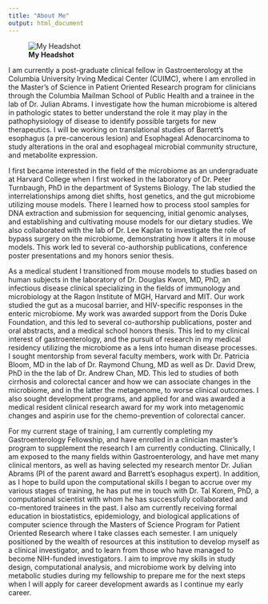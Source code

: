 ```yaml
---
title: "About Me"
output: html_document
---
```


![**My Headshot**](images/photome.jpeg)

I am currently a post-graduate clinical fellow in Gastroenterology at the Columbia University Irving Medical Center (CUIMC), where I am enrolled in the Master’s of Science in Patient Oriented Research program for clinicians through the Columbia Mailman School of Public Health and a trainee in the lab of Dr. Julian Abrams. I investigate how the human microbiome is altered in pathologic states to better understand the role it may play in the pathophysiology of disease to identify possible targets for new therapeutics. I will be working on translational studies of Barrett’s esophagus (a pre-cancerous lesion) and Esophageal Adenocarcinoma to study alterations in the oral and esophageal microbial community structure, and metabolite expression.  

I first became interested in the field of the microbiome as an undergraduate at Harvard College when I first worked in the laboratory of Dr. Peter Turnbaugh, PhD in the department of Systems Biology. The lab studied the interrelationships among diet shifts, host genetics, and the gut microbiome utilizing mouse models. There I learned how to process stool samples for DNA extraction and submission for sequencing, initial genomic analyses, and establishing and cultivating mouse models for our dietary studies. We also collaborated with the lab of Dr. Lee Kaplan to investigate the role of bypass surgery on the microbiome, demonstrating how it alters it in mouse models. This work led to several co-authorship publications, conference poster presentations and my honors senior thesis. 

As a medical student I transitioned from mouse models to studies based on human subjects in the laboratory of Dr. Douglas Kwon, MD, PhD, an infectious disease clinical specializing in the fields of immunology and microbiology at the Ragon Institute of MGH, Harvard and MIT. Our work studied the gut as a mucosal barrier, and HIV-specific responses in the enteric microbiome. My work was awarded support from the Doris Duke Foundation, and this led to several co-authorship publications, poster and oral abstracts, and a medical school honors thesis. This led to my clinical interest of gastroenterology, and the pursuit of research in my medical residency utilizing the microbiome as a lens into human disease processes. I sought mentorship from several faculty members, work with Dr. Patricia Bloom, MD in the lab of Dr. Raymond Chung, MD as well as Dr. David Drew, PhD in the the lab of Dr. Andrew Chan, MD.  This led to studies of both cirrhosis and colorectal cancer and how we can associate changes in the microbiome, and in the latter the metagenome, to worse clinical outcomes. I also sought development programs, and applied for and was awarded a medical resident clinical research award for my work into metagenomic changes and aspirin use for the chemo-prevention of colorectal cancer. 

For my current stage of training, I am currently completing my Gastroenterology Fellowship, and have enrolled in a clinician master’s program to supplement the research I am currently conducting. Clinically, I am exposed to the many fields within Gastroenterology, and have met many clinical mentors, as well as having selected my research mentor Dr. Julian Abrams (PI of the parent award and Barrett’s esophagus expert). In addition, as I hope to build upon the computational skills I began to accrue over my various stages of training, he has put me in touch with Dr. Tal Korem, PhD, a computational scientist with whom he has successfully collaborated and co-mentored trainees in the past. I also am currently receiving formal education in biostatistics, epidemiology, and biological applications of computer science through the Masters of Science Program for Patient Oriented Research where I take classes each semester. I am uniquely positioned by the wealth of resources at this institution to develop myself as a clinical investigator, and to learn from those who have managed to become NIH-funded investigators. I aim to improve my skills in study design, computational analysis, and microbiome work by delving into metabolic studies during my fellowship to prepare me for the next steps when I will apply for career development awards as I continue my early career. 
